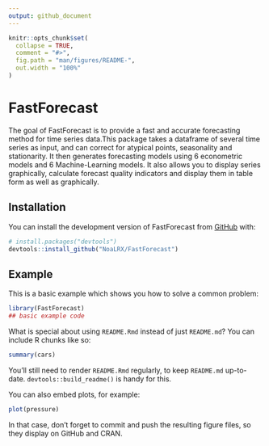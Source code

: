 ```yaml
---
output: github_document
---
```


<!-- README.md is generated from README.Rmd. Please edit that file -->

```r
knitr::opts_chunk$set(
  collapse = TRUE,
  comment = "#>",
  fig.path = "man/figures/README-",
  out.width = "100%"
)
```

# FastForecast

<!-- badges: start -->
<!-- badges: end -->

The goal of FastForecast is to provide a fast and accurate forecasting method for time series data.This package takes a dataframe of several time series as input, and can correct for atypical points, seasonality and stationarity. It then generates forecasting models using 6 econometric models and 6 Machine-Learning models. It also allows you to display series graphically, calculate forecast quality indicators and display them in table form as well as graphically.

## Installation

You can install the development version of FastForecast from [GitHub](https://github.com/) with:

``` r
# install.packages("devtools")
devtools::install_github("NoaLRX/FastForecast")
```

## Example

This is a basic example which shows you how to solve a common problem:

```r
library(FastForecast)
## basic example code
```

What is special about using `README.Rmd` instead of just `README.md`? You can include R chunks like so:

```r
summary(cars)
```

You'll still need to render `README.Rmd` regularly, to keep `README.md` up-to-date. `devtools::build_readme()` is handy for this.

You can also embed plots, for example:

```r
plot(pressure)
```

In that case, don't forget to commit and push the resulting figure files, so they display on GitHub and CRAN.
